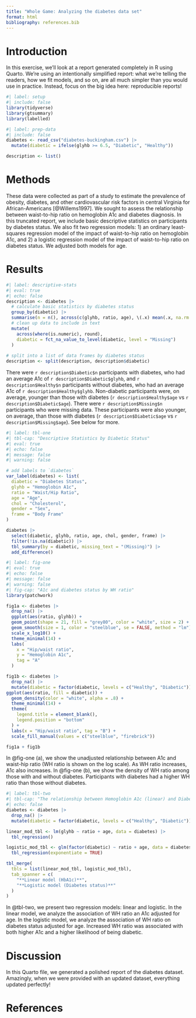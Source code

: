 ```yaml
---
title: "Whole Game: Analyzing the diabetes data set"
format: html
bibliography: references.bib
---
```


# Introduction

In this exercise, we'll look at a report generated completely in R using Quarto.
We're using an intentionally simplified report: what we're telling the readers, how we fit models, and so on, are all much simpler than you would use in practice.
Instead, focus on the big idea here: reproducible reports!

```r
#| label: setup
#| include: false
library(tidyverse)
library(gtsummary)
library(labelled) 
```

```r
#| label: prep-data
#| include: false
diabetes <- read_csv("diabetes-buckingham.csv") |> 
  mutate(diabetic = ifelse(glyhb >= 6.5, "Diabetic", "Healthy"))

description <- list()
```

# Methods

These data were collected as part of a study to estimate the prevalence of obesity, diabetes, and other cardiovascular risk factors in central Virginia for African-Americans [@Willems1997].
We sought to assess the relationship between waist-to-hip ratio on hemoglobin A1c and diabetes diagnosis.
In this truncated report, we include basic descriptive statistics on participants by diabetes status.
We also fit two regression models: 1) an ordinary least-squares regression model of the impact of waist-to-hip ratio on hemoglobin A1c, and 2) a logistic regression model of the impact of waist-to-hip ratio on diabetes status.
We adjusted both models for age.

# Results

```r
#| label: descriptive-stats
#| eval: true
#| echo: false
description <- diabetes |> 
  # calculate basic statistics by diabetes status
  group_by(diabetic) |> 
  summarise(n = n(), across(c(glyhb, ratio, age), \(.x) mean(.x, na.rm = TRUE))) |> 
  # clean up data to include in text
  mutate(
    across(where(is.numeric), round),
    diabetic = fct_na_value_to_level(diabetic, level = "Missing")
  ) 
  
# split into a list of data frames by diabetes status
description <- split(description, description$diabetic)
```

There were `r description$Diabetic$n` participants with diabetes, who had an average A1c of `r description$Diabetic$glyhb`, and `r description$Healthy$n` participants without diabetes, who had an average A1c of `r description$Healthy$glyhb`.
Non-diabetic participants were, on average, younger than those with diabetes (`r description$Healthy$age` vs `r description$Diabetic$age`).
There were `r description$Missing$n` participants who were missing data.
These participants were also younger, on average, than those with diabetes (`r description$Diabetic$age` vs `r description$Missing$age`).
See below for more.

```r
#| label: tbl-one
#| tbl-cap: "Descriptive Statistics by Diabetic Status"
#| eval: true
#| echo: false
#| message: false
#| warning: false

# add labels to `diabetes`
var_label(diabetes) <- list( 
  diabetic = "Diabetes Status", 
  glyhb = "Hemoglobin A1c",
  ratio = "Waist/Hip Ratio", 
  age = "Age", 
  chol = "Cholesterol", 
  gender = "Sex", 
  frame = "Body Frame"
) 

diabetes |> 
  select(diabetic, glyhb, ratio, age, chol, gender, frame) |> 
  filter(!is.na(diabetic)) |> 
  tbl_summary(by = diabetic, missing_text = "(Missing)") |> 
  add_difference()
```

```r
#| label: fig-one
#| eval: true
#| echo: false
#| message: false
#| warning: false
#| fig-cap: "A1c and diabetes status by WH ratio"
library(patchwork)

fig1a <- diabetes |> 
  drop_na() |> 
  ggplot(aes(ratio, glyhb)) + 
  geom_point(shape = 21, fill = "grey80", color = "white", size = 2) + 
  geom_smooth(size = 1, color = "steelblue", se = FALSE, method = "lm") + 
  scale_x_log10() +
  theme_minimal(14) +
  labs(
    x = "Hip/waist ratio",
    y = "Hemoglobin A1c",
    tag = "A"
  )

fig1b <- diabetes |> 
  drop_na() |> 
  mutate(diabetic = factor(diabetic, levels = c("Healthy", "Diabetic"))) |> 
ggplot(aes(ratio, fill = diabetic)) + 
  geom_density(color = "white", alpha = .8) +
  theme_minimal(14) +
  theme(
    legend.title = element_blank(),
    legend.position = "bottom"
  ) +
  labs(x = "Hip/waist ratio", tag = "B") +
  scale_fill_manual(values = c("steelblue", "firebrick"))

fig1a + fig1b
```

In @fig-one (a), we show the unadjusted relationship between A1c and waist-hip ratio (WH ratio is shown on the log scale).
As WH ratio increases, A1c also increases.
In @fig-one (b), we show the density of WH ratio among those with and without diabetes.
Participants with diabetes had a higher WH ratio than those without diabetes.

```r
#| label: tbl-two
#| tbl-cap: "The relationship between Hemoglobin A1c (linear) and Diabetic status (logistic) and Hip/waist ratio."
#| echo: false
diabetes <- diabetes |> 
  drop_na() |> 
  mutate(diabetic = factor(diabetic, levels = c("Healthy", "Diabetic")))

linear_mod_tbl <- lm(glyhb ~ ratio + age, data = diabetes) |> 
  tbl_regression()

logistic_mod_tbl <- glm(factor(diabetic) ~ ratio + age, data = diabetes, family = binomial()) |> 
  tbl_regression(exponentiate = TRUE)

tbl_merge(
  tbls = list(linear_mod_tbl, logistic_mod_tbl),
  tab_spanner = c(
    "**Linear model (HbA1c)**", 
    "**Logistic model (Diabetes status)**"
  )
)
```

In @tbl-two, we present two regression models: linear and logistic.
In the linear model, we analyze the association of WH ratio an A1c adjusted for age.
In the logistic model, we analyze the association of WH ratio on diabetes status adjusted for age.
Increased WH ratio was associated with both higher A1c and a higher likelihood of being diabetic.

# Discussion

In this Quarto file, we generated a polished report of the diabetes dataset.
Amazingly, when we were provided with an updated dataset, everything updated perfectly!

# References
